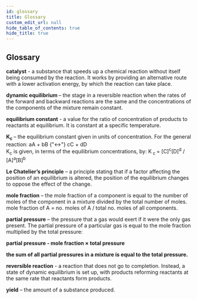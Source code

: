 ```yaml
---
id: glossary
title: Glossary
custom_edit_url: null
hide_table_of_contents: true
hide_title: true
---
```



## Glossary

<p>
  <strong>catalyst</strong>
  <AudioButton url="/media/108.c4391608.mp3" /> - a substance that speeds up a chemical
  reaction without itself being consumed by the reaction. It works by providing an
  alternative route with a lower activation energy, by which the reaction can take
  place.
</p>
<p>
  <strong>dynamic equilibrium </strong>
  <AudioButton url="/media/109.ad9ea182.mp3" /> – the stage in a reversible reaction
  when the rates of the forward and backward reactions are the same and the concentrations
  of the components of the mixture remain constant.
</p>
<p>
  <strong>equilibrium constant</strong>
  <AudioButton url="/media/110.6aa38bb5.mp3" /> - a value for the ratio of concentration
  of products to reactants at equilibrium. It is constant at a specific temperature.
</p>
<p>
  <strong>
    K<sub>c</sub>
  </strong>
  <AudioButton url="/media/111.208b86c0.mp3" /> – the equilibrium constant given
  in units of concentration. For the general reaction: aA + bB {"<->"} cC + dD <br />
  K<sub>c</sub> is given, in terms of the equilibrium concentrations, by: K<sub>
    c
  </sub> = [C]<sup>c</sup>[D]<sup>d</sup> / [A]<sup>a</sup>[B]<sup>b</sup>
</p>
<p>
  <strong>Le Chatelier’s principle</strong>
  <AudioButton url="/media/112.6e21e5e6.mp3" /> – a principle stating that if a factor
  affecting the position of an equilibrium is altered, the position of the equilibrium
  changes to oppose the effect of the change.
</p>
<p>
  <strong>mole fraction</strong>
  <AudioButton url="/media/113.64e7c119.mp3" /> – the mole fraction of a component
  is equal to the number of moles of the component in a mixture divided by the total
  number of moles. <br />
  mole fraction of A = no. moles of A / total no. moles of all components.
</p>
<p>
  <strong>partial pressure</strong>
  <AudioButton url="/media/114.8f7efac2.mp3" /> – the pressure that a gas would exert
  if it were the only gas present. The partial pressure of a particular gas is equal
  to the mole fraction multiplied by the total pressure:
</p>
<p>
  <strong>partial pressure - mole fraction × total pressure</strong>
</p>
<p>
  <strong>
    the sum of all partial pressures in a mixture is equal to the total
    pressure.
  </strong>
</p>
<p>
  <strong>reversible reaction</strong>
  <AudioButton url="/media/115.933e97b4.mp3" /> - a reaction that does not go to
  completion. Instead, a state of dynamic equilibrium is set up, with products reforming
  reactants at the same rate that reactants form products.
</p>
<p>
  <strong>yield</strong>
  <AudioButton url="/media/116.e1d61cb2.mp3" /> – the amount of a substance produced.
</p>
